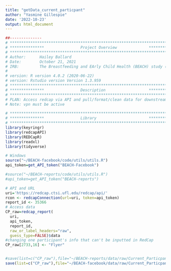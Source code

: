 ---
title: "getData_current_particpant"
author: "Yasmine Gillespie"
date: '2022-10-23'
output: html_document
---


```{r, include=FALSE}
##--------------
# **************************************************************************** #
# ***************                Project Overview              *************** #
# **************************************************************************** #
# Author:      Hailey Ballard
# Date:        October 21, 2021
# IRB:         The Breastfeeding and EArly Child Health (BEACH) study (IRB201601034)
#
# version: R version 4.0.2 (2020-06-22)
# version: Rstudio version Version 1.3.959
# **************************************************************************** #
# ***************                Description                   *************** #
# **************************************************************************** #
# PLAN: Access redcap via API and pull/format/clean data for downstream analysis.
# Note: vpn must be active
```


```{r, message=FALSE}
# **************************************************************************** #
# ***************                Library                       *************** #
# **************************************************************************** #
library(keyringr)
library(redcapAPI)
library(REDCapR)
library(readxl)
library(tidyverse)
```

```{r, message=FALSE}
# Windows
source("~/BEACH-facebook/code/utils/utils.R")
api_token=get_API_token("BEACH-Facebook")

#source("~/BEACH-reports/code/utils/utils.R")
#api_token=get_API_token("BEACH-reports")
```

```{r, message=FALSE}
# API and URL
uri='https://redcap.ctsi.ufl.edu/redcap/api/'
rcon <- redcapConnection(url=uri, token=api_token)
report_id <- 35366
# Access data
CP_raw=redcap_report(
  uri,
  api_token,
  report_id,
  raw_or_label_headers="raw",
  guess_type=FALSE)$data
#changing one participant's info that can't be inputted in RedCap
CP_raw[2733,16] <- "Flyer"


#save(list=c("CP_raw"),file="~/BEACH-reports/data/raw/Current_Particpant_raw.RData")
save(list=c("CP_raw"),file="~/BEACH-facebook/data/raw/Current_Particpant_raw.RData")
```

